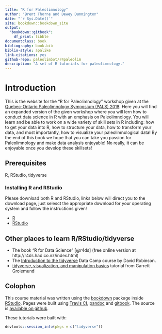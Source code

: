 ```yaml
--- 
title: "R for Paleolimnology"
author: "Brent Thorne and Dewey Dunnington"
date: "`r Sys.Date()`"
site: bookdown::bookdown_site
output: 
  "bookdown::gitbook":
    df_print: tibble
documentclass: book
bibliography: book.bib
biblio-style: apalike
link-citations: yes
github-repo: paleolimbot/r4paleolim
description: "A set of R tutorials for paleolimnology."
---
```


# Introduction {-}

This is the website for the “R for Paleolimnology” workshop given at the [Quebec-Ontario Paleolimnology Symposium (PALS) 2018](www.pals2017.com). Here you will find an expanded version of the given workshop where you will lern how to conduct data science in R with an emphasis on Paleolimnology. You will learn and be able to work on a wide variety of skill sets in R including: how to get your data into R, how to structure your data, how to transform your data, and most importantly, how to visualize your paleolimnological data! By the end of this book we hope that you can take you passion for Paleolimnology and make data analysis enjoyable! No really, it can be enjoyable once you develop these skillsets!

## Prerequisites

R, RStudio, tidyverse

### Installing R and RStudio

Please download both R and RStudio, links below will direct you to the download page, just selesct the appropriate download for your operating system and follow the instructions given!

- [R](https://cran.r-project.org/)
- [RStudio](https://www.rstudio.com/products/rstudio/download/#download)


## Other places to learn R/RStudio/tidyverse

- The book "R for Data Science" [@r4ds] (free online version at http://r4ds.had.co.nz/index.html)
- The [Introduction to the tidyverse](https://www.datacamp.com/courses/introduction-to-the-tidyverse) Data Camp course by David Robinson.
- [tidyverse, visualization, and manipulation basics](https://www.rstudio.com/resources/webinars/tidyverse-visualization-and-manipulation-basics/) tutorial from Garrett Grolemund

## Colophon

This course material was written using the [bookdown](https://bookdown.org/) package inside [RStudio](https://www.rstudio.com/). Pages were built using [Travis CI](http://travis-ci.org), [pandoc](http://pandoc.org/) and [gitbook](https://www.gitbook.com/). The source is [available on github](http://github.com/paleolimbot/r4paleolim).

These tutorials were built with:

```r
devtools::session_info(pkgs = c("tidyverse"))
```
